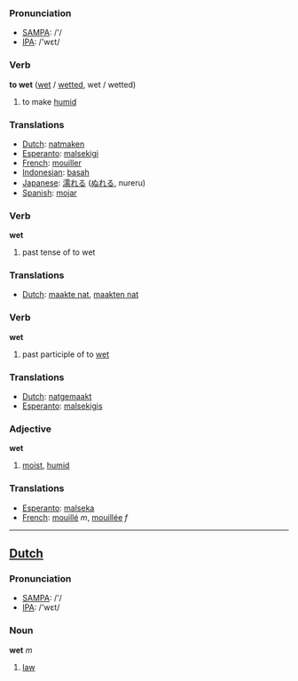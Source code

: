 === Pronunciation ===
*[[w:SAMPA|SAMPA]]: /'/
*[[w:IPA|IPA]]: /'wεt/

=== Verb ===

'''to wet''' ([[wet]] / [[wetted]], wet / wetted)

# to make [[humid]]

=== Translations ===
*[[Dutch]]: [[natmaken]]
*[[Esperanto]]: [[malsekigi]]
*[[French]]: [[mouiller]]
*[[Indonesian]]: [[basah]]
*[[Japanese]]: [[濡れる]] ([[ぬれる]], nureru)
*[[Spanish]]: [[mojar]]

=== Verb ===

'''wet'''

# past tense of to wet

=== Translations ===
*[[Dutch]]: [[maakte nat]], [[maakten nat]]

=== Verb ===

'''wet'''

# past participle of to [[wet]]

=== Translations ===
*[[Dutch]]: [[natgemaakt]]
*[[Esperanto]]: [[malsekigis]]

=== Adjective ===

'''wet'''

# [[moist]], [[humid]]

=== Translations ===
*[[Esperanto]]: [[malseka]]
*[[French]]: [[mouillé]] ''m'', [[mouillée]] ''f''

----

==[[Dutch]]==

=== Pronunciation ===
*[[w:SAMPA|SAMPA]]: /'/
*[[w:IPA|IPA]]: /'wεt/

=== Noun ===

'''wet''' ''m''

# [[law]]